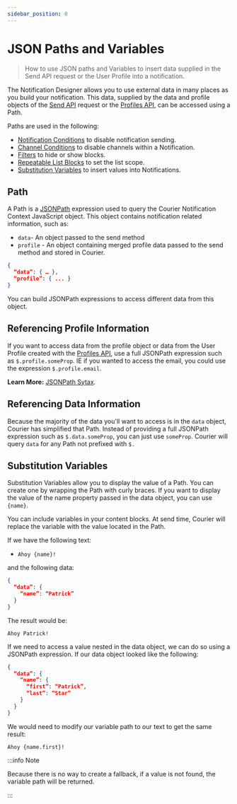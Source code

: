 ```yaml
---
sidebar_position: 0
---
```


# JSON Paths and Variables

> How to use JSON paths and Variables to insert data supplied in the Send API request or the User Profile into a notification.

The Notification Designer allows you to use external data in many places as you build your notification. This data, supplied by the data and profile objects of the [Send API](../../reference/send/intro.mdx) request or the [Profiles API](../../reference/profiles/intro.mdx), can be accessed using a Path.

Paths are used in the following:

- [Notification Conditions](../notification-settings/send-conditions.mdx) to disable notification sending.
- [Channel Conditions](../notification-settings/send-conditions.mdx/#for-notifications-and-channels) to disable channels within a Notification.
- [Filters](https://help.courier.com/en/articles/4193090-content-block-basics) to hide or show blocks.
- [Repeatable List Blocks](https://help.courier.com/en/articles/4209135-working-with-list-blocks) to set the list scope.
- [Substitution Variables](https://help.courier.com/en/articles/4260757-using-variables-to-insert-user-data-into-a-notification) to insert values into Notifications.  

## Path

A Path is a [JSONPath](https://www.npmjs.com/package/jsonpath) expression used to query the Courier Notification Context JavaScript object. This object contains notification related information, such as:

- `data`- An object passed to the send method
- `profile` - An object containing merged profile data passed to the send method and stored in Courier.

```json
{
  “data”: { … },
  “profile”: { ... }
}
```

You can build JSONPath expressions to access different data from this object. 

## Referencing Profile Information

If you want to access data from the profile object or data from the User Profile created with the [Profiles API](../../reference/profiles/intro.mdx), use a full JSONPath expression such as `$.profile.someProp`. IE if you wanted to access the email, you could use the expression `$.profile.email`.

**Learn More:** [JSONPath Sytax](https://www.npmjs.com/package/jsonpath#jsonpath-syntax).

## Referencing Data Information

Because the majority of the data you'll want to access is in the `data` object, Courier has simplified that Path. Instead of providing a full JSONPath expression such as `$.data.someProp`, you can just use `someProp`. Courier will query `data` for any Path not prefixed with `$.` 

## Substitution Variables

Substitution Variables allow you to display the value of a Path. You can create one by wrapping the Path with curly braces. If you want to display the value of the name property passed in the data object, you can use `{name}`. 

You can include variables in your content blocks. At send time, Courier will replace the variable with the value located in the Path.

If we have the following text:

- `Ahoy {name}!`

and the following data:

```json
{
  “data”: {
    “name”: “Patrick”
  }
}
```

The result would be:

`Ahoy Patrick!`

If we need to access a value nested in the data object, we can do so using a JSONPath expression. If our data object looked like the following:

```json
{
  “data”: {
    “name”: {
      “first”: “Patrick”,
      “last”: “Star”
    }
  }
}
```

We would need to modify our variable path to our text to get the same result:

`Ahoy {name.first}!`

:::info Note

Because there is no way to create a fallback, if a value is not found, the variable path will be returned.

:::